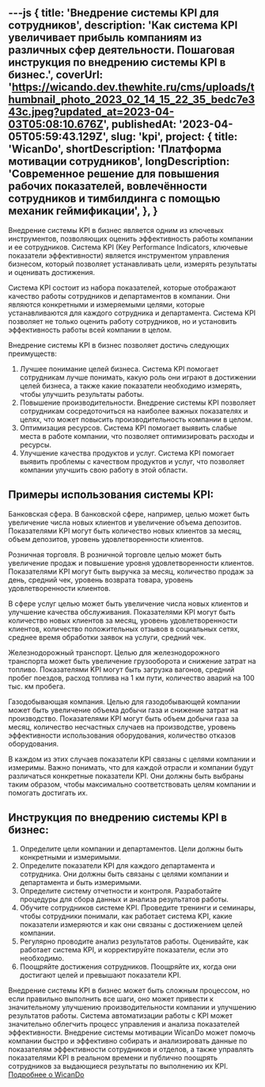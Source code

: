 ---js
{
    title: 'Внедрение системы KPI для сотрудников',
    description: 'Как система KPI увеличивает прибыль компаниям из различных сфер деятельности. Пошаговая инструкция по внедрению системы KPI в бизнес.',
    coverUrl: 'https://wicando.dev.thewhite.ru/cms/uploads/thumbnail_photo_2023_02_14_15_22_35_bedc7e343c.jpeg?updated_at=2023-04-03T05:08:10.676Z',
    publishedAt: '2023-04-05T05:59:43.129Z',
    slug: 'kpi',
    project: {
            title: 'WicanDo',
            shortDescription: 'Платформа мотивации сотрудников',
            longDescription: 'Современное решение для повышения рабочих показателей, вовлечённости сотрудников и тимбилдинга с помощью механик геймификации',
        },
}
---
Внедрение системы KPI в бизнес является одним из ключевых инструментов, позволяющих оценить эффективность работы компании и ее сотрудников. Система KPI (Key Performance Indicators, ключевые показатели эффективности) является инструментом управления бизнесом, который позволяет устанавливать цели, измерять результаты и оценивать достижения.

Система KPI состоит из набора показателей, которые отображают качество работы сотрудников и департаментов в компании. Они являются конкретными и измеряемыми целями, которые устанавливаются для каждого сотрудника и департамента. Система KPI позволяет не только оценить работу сотрудников, но и установить эффективность работы всей компании в целом.

Внедрение системы KPI в бизнес позволяет достичь следующих преимуществ:

1. Лучшее понимание целей бизнеса. Система KPI помогает сотрудникам лучше понимать, какую роль они играют в достижении целей бизнеса, а также какие показатели необходимо измерять, чтобы улучшить результаты работы.
2. Повышение производительности. Внедрение системы KPI позволяет сотрудникам сосредоточиться на наиболее важных показателях и целях, что может повысить производительность компании в целом.
3. Оптимизация ресурсов. Система KPI помогает выявить слабые места в работе компании, что позволяет оптимизировать расходы и ресурсы.
4. Улучшение качества продуктов и услуг. Система KPI помогает выявить проблемы с качеством продуктов и услуг, что позволяет компании улучшить свою работу в этой области.

## Примеры использования системы KPI:

Банковская сфера. В банковской сфере, например, целью может быть увеличение числа новых клиентов и увеличение объема депозитов. Показателями KPI могут быть количество новых клиентов за месяц, объем депозитов, уровень удовлетворенности клиентов.

Розничная торговля. В розничной торговле целью может быть увеличение продаж и повышение уровня удовлетворенности клиентов. Показателями KPI могут быть выручка за месяц, количество продаж за день, средний чек, уровень возврата товара, уровень удовлетворенности клиентов.

В сфере услуг целью может быть увеличение числа новых клиентов и улучшение качества обслуживания. Показателями KPI могут быть количество новых клиентов за месяц, уровень удовлетворенности клиентов, количество положительных отзывов в социальных сетях, среднее время обработки заявок на услуги, средний чек.

Железнодорожный транспорт. Целью для железнодорожного транспорта может быть увеличение грузооборота и снижение затрат на топливо. Показателями KPI могут быть загрузка вагонов, средний пробег поездов, расход топлива на 1 км пути, количество аварий на 100 тыс. км пробега.

Газодобывающая компания. Целью для газодобывающей компании может быть увеличение объема добычи газа и снижение затрат на производство. Показателями KPI могут быть объем добычи газа за месяц, количество несчастных случаев на производстве, уровень эффективности использования оборудования, количество отказов оборудования.

В каждом из этих случаев показатели KPI связаны с целями компании и измеримы. Важно понимать, что для каждой отрасли и компании будут различаться конкретные показатели KPI. Они должны быть выбраны таким образом, чтобы максимально соответствовать целям компании и помогать достигать их.

## Инструкция по внедрению системы KPI в бизнес:

1. Определите цели компании и департаментов. Цели должны быть конкретными и измеримыми.
2. Определите показатели KPI для каждого департамента и сотрудника. Они должны быть связаны с целями компании и департамента и быть измеримыми.
3. Определите систему отчетности и контроля. Разработайте процедуры для сбора данных и анализа результатов работы.
4. Обучите сотрудников системе KPI. Проведите тренинги и семинары, чтобы сотрудники понимали, как работает система KPI, какие показатели измеряются и как они связаны с достижением целей компании.
5. Регулярно проводите анализ результатов работы. Оценивайте, как работает система KPI, и корректируйте показатели, если это необходимо.
6. Поощряйте достижения сотрудников. Поощряйте их, когда они достигают целей и превышают показатели KPI.

Внедрение системы KPI в бизнес может быть сложным процессом, но если правильно выполнить все шаги, оно может привести к значительному улучшению производительности компании и улучшению результатов работы. Система автоматизации работы с KPI может значительно облегчить процесс управления и анализа показателей эффективности. Внедрение системы мотивации WicanDo может помочь компании быстро и эффективно собирать и анализировать данные по показателям эффективности сотрудников и отделов, а также управлять показателями KPI в реальном времени и публично поощрять сотрудников за выдающиеся результаты по выполнению их KPI. [Подробнее о WicanDo](https://wicando.io/)
